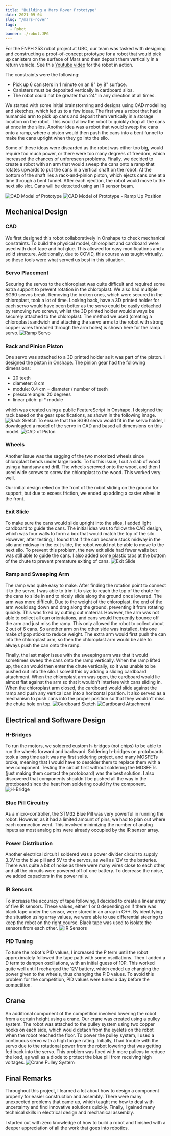 ```yaml
---
title: "Building a Mars Rover Prototype"
date: 2021-09-04
slug: "/mars-rover"
tags:
  - Robot
banner: ./robot.JPG
---
```


For the ENPH 253 robot project at UBC, our team was tasked with designing and constructing a proof-of-concept prototype for a robot that would pick up canisters on the surface of Mars and then deposit them vertically in a return vehicle. See this [Youtube video](https://youtu.be/IoMADe1TEvY) for the robot in action.

The constraints were the following:

- Pick up 6 canisters in 1 minute on an 8" by 8" surface.
- Canisters must be deposited vertically in cardboard silos.
- The robot could not be greater than 24" in any direction at all times.

We started with some initial brainstorming and designs using CAD modelling and sketches, which led us to a few ideas. The first was a robot that had a humanoid arm to pick up cans and deposit them vertically in a storage location on the robot. This would allow the robot to quickly drop all the cans at once in the silos. Another idea was a robot that would sweep the cans onto a ramp, where a piston would then push the cans into a bent funnel to make the cans upright when they go into the silo.

Some of these ideas were discarded as the robot was either too big, would require too much power, or there were too many degrees of freedom, which increased the chances of unforeseen problems. Finally, we decided to create a robot with an arm that would sweep the cans onto a ramp that rotates upwards to put the cans in a vertical shaft on the robot. At the bottom of the shaft lies a rack-and-pinion piston, which ejects cans one at a time through a bent funnel. After each ejection, the robot would move to the next silo slot. Cans will be detected using an IR sensor beam.

![CAD Model of Prototype](CADModel.png)
![CAD Model of Prototype - Ramp Up Position](CADModel_up.png)

## Mechanical Design
### CAD
We first designed this robot collaboratively in Onshape to check mechanical constraints. To build the physical model, chloroplast and cardboard were used with duct tape and hot glue. This allowed for easy modifications and a solid structure. Additionally, due to COVID, this course was taught virtually, so these tools were what served us best in this situation.
### Servo Placement
Securing the servos to the chloroplast was quite difficult and required some extra support to prevent rotation in the chloroplast. We also had multiple SG90 servos break. Removing the broken ones, which were secured in the chloroplast, took a lot of time. Looking back, have a 3D printed holder for each servo would have been better as the servo could be easily detached by removing two screws, whilst the 3D printed holder would always be securely attached to the chloroplast.
The method we used (creating a chloroplast sandwich and attaching the servo arms to the robot with strong copper wires threaded through the arm holes) is shown here for the ramp servo.
![Ramp Servo](ramp_servo.JPG)
### Rack and Pinion Piston
One servo was attached to a 3D printed holder as it was part of the piston. I designed the piston in Onshape. The pinion gear had the following dimensions:
- 20 teeth
- diameter: 8 cm
- module: 0.4 cm = diameter / number of teeth
- pressure angle: 20 degrees
- linear pitch: pi * module

which was created using a public FeatureScript in Onshape. I designed the rack based on the gear specifications, as shown in the following image.
![Rack Sketch](rack_sketch.png)
To ensure that the SG90 servo would fit in the servo holder, I downloaded a model of the servo in CAD and based all dimensions on this model.
![CAD of Piston](piston_CAD.png)

### Wheels
Another issue was the sagging of the two motorized wheels since chloroplast bends under large loads. To fix this issue, I cut a slab of wood using a handsaw and drill. The wheels screwed onto the wood, and then I used wide screws to screw the chloroplast to the wood. This worked very well.

Our initial design relied on the front of the robot sliding on the ground for support, but due to excess friction, we ended up adding a caster wheel in the front.

### Exit Slide
To make sure the cans would slide upright into the silos, I added light cardboard to guide the cans. The initial idea was to follow the CAD design, which was four walls to form a box that would match the top of the silo. However, after testing, I found that if the can became stuck midway in the silo and midway in the exit slide, the robot would not be able to move to the next silo. To prevent this problem, the new exit slide had fewer walls but was still able to guide the cans. I also added some plastic tabs at the bottom of the chute to prevent premature exiting of cans.
![Exit Slide](exit_slide.png)

### Ramp and Sweeping Arm
The ramp was quite easy to make. After finding the rotation point to connect it to the servo, I was able to trim it to size to reach the top of the chute for the cans to slide in and to nicely slide along the ground once lowered. The arm was more difficult. Due to the weight of the chloroplast, the end of the arm would sag down and drag along the ground, preventing it from rotating quickly. This was fixed by cutting out material. However, the arm was not able to collect all can orientations, and cans would frequently bounce off the arm and just miss the ramp. This only allowed the robot to collect about 2 out of 6 cans. So another arm on the other side was installed, this one make of pop sticks to reduce weight. The extra arm would first push the can into the chloroplast arm, so then the chloroplast arm would be able to always push the can onto the ramp.

Finally, the last major issue with the sweeping arm was that it would sometimes sweep the cans onto the ramp vertically. When the ramp lifted up, the can would then enter the chute vertically, so it was unable to be pushed out into the silo. I solved this by adding a sliding cardboard attachment. When the chloroplast arm was open, the cardboard would lie almost flat against the arm so that it wouldn't interfere with cans sliding in. When the chloroplast arm closed, the cardboard would slide against the ramp and push any vertical can into a horizontal position. It also served as a mechanism to push cans into the proper position so that they wouldn't miss the chute hole on top.
![Cardboard Sketch](cardboard_drawing.png)
![Cardboard Attachment](cardboard_attachment.JPG)

## Electrical and Software Design
### H-Bridges
To run the motors, we soldered custom h-bridges (not chips) to be able to run the wheels forward and backward. Soldering h-bridges on protoboards took a long time as it was my first soldering project, and many MOSFETs broke, meaning that I would have to desolder them to replace them with a new component. Testing the circuit first without soldering the MOSFETs (just making them contact the protoboard) was the best solution. I also discovered that components shouldn’t be pushed all the way in the protoboard since the heat from soldering could fry the component.
![H-Bridge](h-bridge.jpg)
### Blue Pill Circuitry
As a micro-controller, the STM32 Blue Pill was very powerful in running the robot. However, as it had a limited amount of pins, we had to plan out where each connection went. This involved minimizing the number of analog inputs as most analog pins were already occupied by the IR sensor array.
### Power Distribution
Another electrical circuit I soldered was a power divider circuit to supply 3.3V to the blue pill and 5V to the servos, as well as 12V to the batteries. There was quite a bit of noise as there were many wires close to each other, and all the circuits were powered off of one battery. To decrease the noise, we added capacitors in the power rails.
### IR Sensors
To increase the accuracy of tape following, I decided to create a linear array of five IR sensors. These values, either 1 or 0 depending on if there was black tape under the sensor, were stored in an array in C++. By identifying the situation using array values, we were able to use differential steering to keep the robot on the right course. Black tape was used to isolate the sensors from each other.
![IR Sensors](ir_array.jpg)
### PID Tuning
To tune the robot's PID values, I increased the P term until the robot approximately followed the tape path with some oscillations. Then I added a D term to dampen oscillations, with an initial guess of 10P. This worked quite well until I recharged the 12V battery, which ended up changing the power given to the wheels, thus changing the PID values. To avoid this problem for the competition, PID values were tuned a day before the competition.

## Crane
An additional component of the competition involved lowering the robot from a certain height using a crane. Our crane was created using a pulley system. The robot was attached to the pulley system using two copper hooks on each side, which would detach from the eyelets on the robot when the robot reached the floor. To power the pulley system, I used a continuous servo with a high torque rating. Initially, I had trouble with the servo due to the rotational power from the robot lowering that was getting fed back into the servo. This problem was fixed with more pulleys to reduce the load, as well as a diode to protect the blue pill from receiving high voltages.
![Crane Pulley System](pulley_system.png)

## Final Remarks
Throughout this project, I learned a lot about how to design a component properly for easier construction and assembly. There were many unexpected problems that came up, which taught me how to deal with uncertainty and find innovative solutions quickly. Finally, I gained many technical skills in electrical design and mechanical assembly.

I started out with zero knowledge of how to build a robot and finished with a deeper appreciation of all the work that goes into robotics.